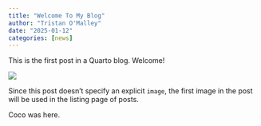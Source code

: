 ```yaml
---
title: "Welcome To My Blog"
author: "Tristan O'Malley"
date: "2025-01-12"
categories: [news]
---
```


This is the first post in a Quarto blog. Welcome!

![](thumbnail.jpg)

Since this post doesn't specify an explicit `image`, the first image in the post will be used in the listing page of posts.

Coco was here.
